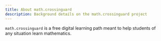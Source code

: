 ```yaml
---
title: About math.crossinguard
description: Background details on the math.crossinguard project
---
```


`math.crossinguard` is a free digital learning path meant to help students of any situation learn mathematics.
